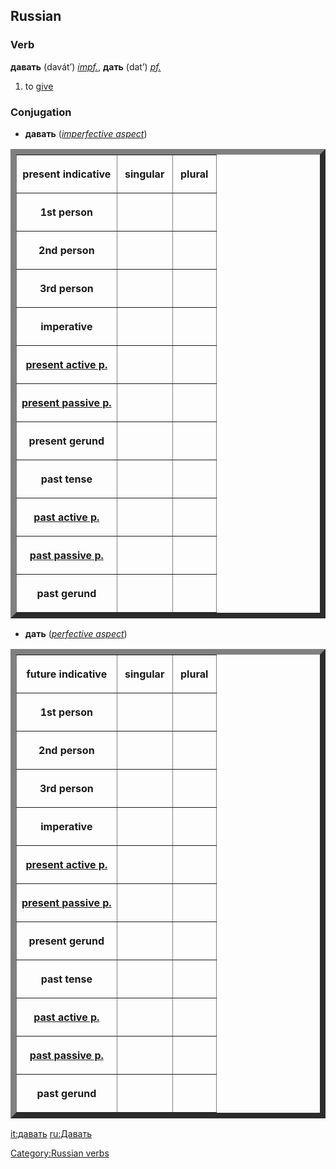 ==Russian==
===Verb===
'''давать''' (davát’) ''[[impf.]]'', '''дать''' (dat’) ''[[pf.]]''

#to [[give]]

===Conjugation===
*'''давать''' (''[[imperfective aspect]]'')
<table border="9">
<tr><th>present indicative</th><th>&nbsp;singular&nbsp;</th><th>&nbsp;plural&nbsp;</th></tr>
<tr><th>1st person</th><td>&nbsp;{{Unicode|даю́}}&nbsp;</td><td>&nbsp;{{Unicode|даём}}&nbsp;</td></tr>
<tr><th>2nd person</th><td>&nbsp;{{Unicode|даёшь}}&nbsp;</td><td>&nbsp;{{Unicode|даёте}}&nbsp;</td></tr>
<tr><th>3rd person</th><td>&nbsp;{{Unicode|даёт}}&nbsp;</td><td>&nbsp;{{Unicode|даю́т}}&nbsp;</td></tr>
<tr><th>imperative</th><td>&nbsp;{{Unicode|дава́й}}&nbsp;</td><td>&nbsp;{{Unicode|дава́йте}}&nbsp;</td></tr>
<tr><th>[[present participle|present active p.]]</th><td>&nbsp;{{Unicode|даю́щий}}&nbsp;</td><td>&nbsp;{{Unicode|}}&nbsp;</td></tr>
<tr><th>[[present participle|present passive p.]]</th><td>&nbsp;{{Unicode|дава́емый}}&nbsp;</td><td>&nbsp;{{Unicode|}}&nbsp;</td></tr>
<tr><th>present gerund</th><td>&nbsp;{{Unicode|дава́я}}&nbsp;</td><td>&nbsp;{{Unicode|}}&nbsp;</td></tr>
<tr><th>past tense</th><td>&nbsp;{{Unicode|дава́л, дава́ла, дава́ло}}&nbsp;</td><td>&nbsp;{{Unicode|дава́ли}}&nbsp;</td></tr>
<tr><th>[[past participle|past active p.]]</th><td>&nbsp;{{Unicode|дава́вший}}&nbsp;</td><td>&nbsp;{{Unicode|}}&nbsp;</td></tr>
<tr><th>[[past participle|past passive p.]]</th><td>&nbsp;{{Unicode|—}}&nbsp;</td><td>&nbsp;{{Unicode|}}&nbsp;</td></tr>
<tr><th>past gerund</th><td>&nbsp;{{Unicode|—}}&nbsp;</td><td>&nbsp;{{Unicode|}}&nbsp;</td></tr>
</table>


*'''дать''' (''[[perfective aspect]]'')
<table border="9">
<tr><th>future indicative</th><th>&nbsp;singular&nbsp;</th><th>&nbsp;plural&nbsp;</th></tr>
<tr><th>1st person</th><td>&nbsp;{{Unicode|дам}}&nbsp;</td><td>&nbsp;{{Unicode|дади́м}}&nbsp;</td></tr>
<tr><th>2nd person</th><td>&nbsp;{{Unicode|дашь}}&nbsp;</td><td>&nbsp;{{Unicode|дади́те}}&nbsp;</td></tr>
<tr><th>3rd person</th><td>&nbsp;{{Unicode|даст}}&nbsp;</td><td>&nbsp;{{Unicode|даду́т}}&nbsp;</td></tr>
<tr><th>imperative</th><td>&nbsp;{{Unicode|дай}}&nbsp;</td><td>&nbsp;{{Unicode|да́йте}}&nbsp;</td></tr>
<tr><th>[[present participle|present active p.]]</th><td>&nbsp;{{Unicode|—}}&nbsp;</td><td>&nbsp;{{Unicode|}}&nbsp;</td></tr>
<tr><th>[[present participle|present passive p.]]</th><td>&nbsp;{{Unicode|—}}&nbsp;</td><td>&nbsp;{{Unicode|}}&nbsp;</td></tr>
<tr><th>present gerund</th><td>&nbsp;{{Unicode|—}}&nbsp;</td><td>&nbsp;{{Unicode|}}&nbsp;</td></tr>
<tr><th>past tense</th><td>&nbsp;{{Unicode|дал, дала́, да́ло}}&nbsp;</td><td>&nbsp;{{Unicode|да́ли}}&nbsp;</td></tr>
<tr><th>[[past participle|past active p.]]</th><td>&nbsp;{{Unicode|да́вший}}&nbsp;</td><td>&nbsp;{{Unicode|}}&nbsp;</td></tr>
<tr><th>[[past participle|past passive p.]]</th><td>&nbsp;{{Unicode|да́нный (дан, дана́, да́но)}}&nbsp;</td><td>&nbsp;{{Unicode|(да́ны)}}&nbsp;</td></tr>
<tr><th>past gerund</th><td>&nbsp;{{Unicode|дав, да́вши}}&nbsp;</td><td>&nbsp;{{Unicode|}}&nbsp;</td></tr>
</table>

[[Category:Russian verbs]]

[[it:давать]]
[[ru:Давать]]
